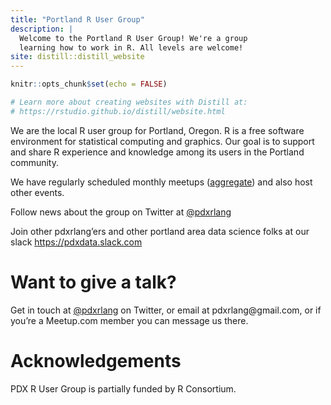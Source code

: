 ```yaml
---
title: "Portland R User Group"
description: |
  Welcome to the Portland R User Group! We're a group
  learning how to work in R. All levels are welcome!
site: distill::distill_website
---
```


```r
knitr::opts_chunk$set(echo = FALSE)

# Learn more about creating websites with Distill at:
# https://rstudio.github.io/distill/website.html

```

We are the local R user group for Portland, Oregon. R is a free software environment for statistical computing and graphics. Our goal is to support and share R experience and knowledge among its users in the Portland community.

We have regularly scheduled monthly meetups ([aggregate](meetups.html)) and also host other events.

Follow news about the group on Twitter at [@pdxrlang](https://twitter.com/pdxrlang)

Join other pdxrlang’ers and other portland area data science folks at our slack [https://pdxdata.slack.com](https://pdxdata.slack.com)


# Want to give a talk?

Get in touch at [@pdxrlang](https://twitter.com/pdxrlang) on Twitter, or email at pdxrlang@gmail.com, or if you’re a Meetup.com member you can message us there.

# Acknowledgements

PDX R User Group is partially funded by R Consortium.